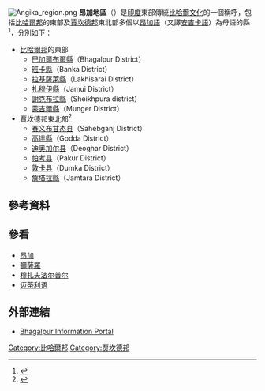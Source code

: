 [[File:Angika_region.png|thumb]]
'''昂加地區'''（{{lang|en|'''Angika region'''}}）是[[印度|印度]]東部傳統[[比哈爾文化|比哈爾文化]]的一個稱呼，包括[[比哈爾邦|比哈爾邦]]的東部及[[賈坎德邦|賈坎德邦]]東北部多個以[[昂加語|昂加語]]（又譯[[安吉卡語|安吉卡語]]）為母語的縣<ref>{{Cite web |url=http://www.lisindia.net/Maithili/Maith_vari.html |title=存档副本 |access-date=2013-10-27 |archive-date=2013-09-22 |archive-url=https://web.archive.org/web/20130922165721/http://www.lisindia.net/Maithili/Maith_vari.html |dead-url=no }}</ref>，分別如下：
*[[比哈爾邦|比哈爾邦]]的東部
**[[巴加爾布爾縣|巴加爾布爾縣]]（Bhagalpur District）
**[[班卡縣|班卡縣]]（Banka District）
**[[拉基薩萊縣|拉基薩萊縣]]（Lakhisarai District）
**[[扎穆伊縣|扎穆伊縣]]（Jamui District）
**[[謝克布拉縣|謝克布拉縣]]（Sheikhpura district）
**[[蒙吉爾縣|蒙吉爾縣]]（Munger District）
*[[賈坎德邦|賈坎德邦]]東北部<ref>{{cite web |url=http://www.indfy.com/jharkhand/languages.html |title=存档副本 |accessdate=2013年10月27日 |deadurl=yes |archiveurl=https://web.archive.org/web/20131029210901/http://www.indfy.com/jharkhand/languages.html |archivedate=2013年10月29日 |df= }}</ref>
**[[赛义布甘杰县|赛义布甘杰县]]（Sahebganj District）
**[[高達縣|高達縣]]（Godda District）
**[[迪奥加尔县|迪奥加尔县]]（Deoghar District）
**[[帕考县|帕考县]]（Pakur District）
**[[敦卡县|敦卡县]]（Dumka District）
**[[詹塔拉縣|詹塔拉縣]]（Jamtara District）

==參考資料==
{{reflist}}

==參看==
*[[昂加|昂加]]
*[[彌薩羅|彌薩羅]]
*[[穆扎夫法尔普尔|穆扎夫法尔普尔]]
*[[迈蒂利语|迈蒂利语]]

==外部連結==
* [https://web.archive.org/web/20110430231823/http://www.allaboutbihar.com/districts/bhagalpur/index.php  Bhagalpur Information Portal]

{{India-geo-stub}}
[[Category:比哈爾邦|Category:比哈爾邦]]
[[Category:贾坎德邦|Category:贾坎德邦]]